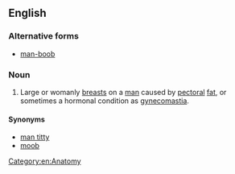 ==English==

{{wikipedia|Gynecomastia}}

===Alternative forms===
* [[man-boob]]

===Noun===
{{en-noun|head=[[man]] [[boob]]}}

# {{context|slang}} Large or womanly [[breast]]s on a [[man]] caused by [[pectoral]] [[fat]], or sometimes a hormonal condition as [[gynecomastia]].

====Synonyms====
* [[man titty]]
* [[moob]]

[[Category:en:Anatomy]]